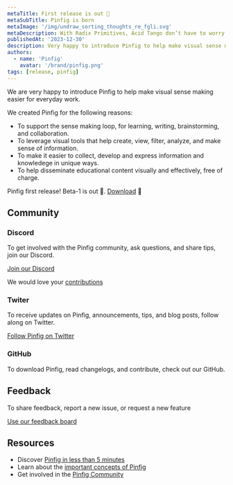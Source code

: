 ```yaml
---
metaTitle: First release is out 🎉
metaSubTitle: Pinfig is born
metaImage: '/img/undraw_sorting_thoughts_re_fgli.svg'
metaDescription: With Radix Primitives, Acid Tango don’t have to worry about component implementation details anymore, so they can focus on the product and their clients’ needs.
publishedAt: '2023-12-30'
description: Very happy to introduce Pinfig to help make visual sense making easier for everyday work.
authors:
  - name: 'Pinfig'
    avatar: '/brand/pinfig.png'
tags: [release, pinfig]
---
```


We are very happy to introduce Pinfig to help make visual sense making easier for everyday work.

We created Pinfig for the following reasons:

- To support the sense making loop, for learning, writing, brainstorming, and collaboration.
- To leverage visual tools that help create, view, filter, analyze, and make sense of information.
- To make it easier to collect, develop and express information and knowledege in unique ways.
- To help disseminate educational content visually and effectively, free of charge.

Pinfig first release! Beta-1 is out 🎉. [Download](/download) 🥳

## Community

### Discord

To get involved with the Pinfig community, ask questions, and share tips, join our Discord.

[Join our Discord](https://discord.com/invite/7Xb99uG)

We would love your [contributions](/community/contributing)

### Twiter

To receive updates on Pinfig, announcements, tips, and blog posts, follow along on Twitter.

[Follow Pinfig on Twitter](https://twitter.com/pinfignote)

### GitHub

To download Pinfig, read changelogs, and contribute, check out our GitHub.

## Feedback

To share feedback, report a new issue, or request a new feature

[Use our feedback board](/feedback/)

## Resources

- Discover [Pinfig in less than 5 minutes](/docs/overview/getting-started)
- Learn about the [important concepts of Pinfig](/docs/essentials/overview)
- Get involved in the [Pinfig Community](/community/overview/support)
